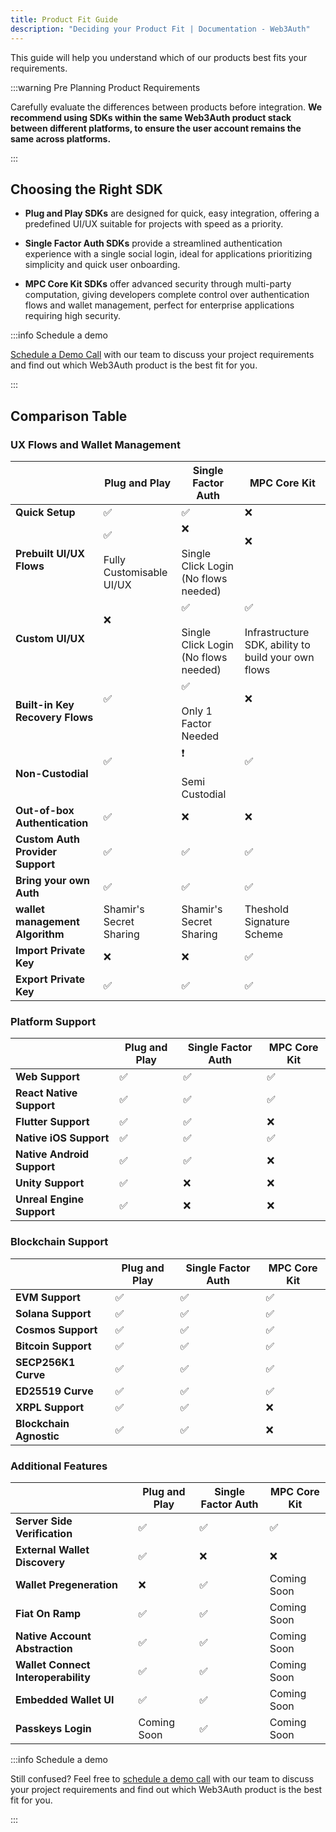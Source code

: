 ```yaml
---
title: Product Fit Guide
description: "Deciding your Product Fit | Documentation - Web3Auth"
---
```


This guide will help you understand which of our products best fits your requirements.

:::warning Pre Planning Product Requirements

Carefully evaluate the differences between products before integration. **We recommend using SDKs
within the same Web3Auth product stack between different platforms, to ensure the user account
remains the same across platforms.**

:::

## Choosing the Right SDK

- **Plug and Play SDKs** are designed for quick, easy integration, offering a predefined UI/UX
  suitable for projects with speed as a priority.

- **Single Factor Auth SDKs** provide a streamlined authentication experience with a single social
  login, ideal for applications prioritizing simplicity and quick user onboarding.

- **MPC Core Kit SDKs** offer advanced security through multi-party computation, giving developers
  complete control over authentication flows and wallet management, perfect for enterprise
  applications requiring high security.

:::info Schedule a demo

[Schedule a Demo Call](https://calendly.com/web3auth/meeting-with-web3auth) with our team to discuss
your project requirements and find out which Web3Auth product is the best fit for you.

:::

## Comparison Table

### UX Flows and Wallet Management

|                                  | Plug and Play                           | Single Factor Auth                                   | MPC Core Kit                                                       |
| -------------------------------- | --------------------------------------- | ---------------------------------------------------- | ------------------------------------------------------------------ |
| **Quick Setup**                  | ✅                                      | ✅                                                   | ❌                                                                 |
| **Prebuilt UI/UX Flows**         | ✅ <br /><br />Fully Customisable UI/UX | ❌ <br /><br /> Single Click Login (No flows needed) | ❌ <br /><br /> <br /><br />                                       |
| **Custom UI/UX**                 | ❌ <br /><br /><br /><br />             | ✅ <br /><br />Single Click Login (No flows needed)  | ✅ <br /><br />Infrastructure SDK, ability to build your own flows |
| **Built-in Key Recovery Flows**  | ✅ <br /><br /><br />                   | ✅ <br /><br />Only 1 Factor Needed                  | ❌ <br /><br /> <br />                                             |
| **Non-Custodial**                | ✅ <br /><br /><br />                   | ❗️ <br /><br />Semi Custodial                        | ✅ <br /><br /><br />                                              |
| **Out-of-box Authentication**    | ✅                                      | ❌                                                   | ❌                                                                 |
| **Custom Auth Provider Support** | ✅                                      | ✅                                                   | ✅                                                                 |
| **Bring your own Auth**          | ✅                                      | ✅                                                   | ✅                                                                 |
| **wallet management Algorithm**  | Shamir's Secret Sharing                 | Shamir's Secret Sharing                              | Theshold Signature Scheme                                          |
| **Import Private Key**           | ❌                                      | ❌                                                   | ✅                                                                 |
| **Export Private Key**           | ✅                                      | ✅                                                   | ✅                                                                 |

### Platform Support

|                            | Plug and Play | Single Factor Auth | MPC Core Kit |
| -------------------------- | ------------- | ------------------ | ------------ |
| **Web Support**            | ✅            | ✅                 | ✅           |
| **React Native Support**   | ✅            | ✅                 | ✅           |
| **Flutter Support**        | ✅            | ✅                 | ❌           |
| **Native iOS Support**     | ✅            | ✅                 | ✅           |
| **Native Android Support** | ✅            | ✅                 | ❌           |
| **Unity Support**          | ✅            | ❌                 | ❌           |
| **Unreal Engine Support**  | ✅            | ❌                 | ❌           |

### Blockchain Support

|                         | Plug and Play | Single Factor Auth | MPC Core Kit |
| ----------------------- | ------------- | ------------------ | ------------ |
| **EVM Support**         | ✅            | ✅                 | ✅           |
| **Solana Support**      | ✅            | ✅                 | ✅           |
| **Cosmos Support**      | ✅            | ✅                 | ✅           |
| **Bitcoin Support**     | ✅            | ✅                 | ✅           |
| **SECP256K1 Curve**     | ✅            | ✅                 | ✅           |
| **ED25519 Curve**       | ✅            | ✅                 | ✅           |
| **XRPL Support**        | ✅            | ✅                 | ❌           |
| **Blockchain Agnostic** | ✅            | ✅                 | ❌           |

### Additional Features

|                                     | Plug and Play | Single Factor Auth | MPC Core Kit |
| ----------------------------------- | ------------- | ------------------ | ------------ |
| **Server Side Verification**        | ✅            | ✅                 | ✅           |
| **External Wallet Discovery**       | ✅            | ❌                 | ❌           |
| **Wallet Pregeneration**            | ❌            | ✅                 | Coming Soon  |
| **Fiat On Ramp**                    | ✅            | ✅                 | Coming Soon  |
| **Native Account Abstraction**      | ✅            | ✅                 | Coming Soon  |
| **Wallet Connect Interoperability** | ✅            | ✅                 | Coming Soon  |
| **Embedded Wallet UI**              | ✅            | ✅                 | Coming Soon  |
| **Passkeys Login**                  | Coming Soon   | ✅                 | Coming Soon  |

:::info Schedule a demo

Still confused? Feel free to
[schedule a demo call](https://calendly.com/web3auth/meeting-with-web3auth) with our team to discuss
your project requirements and find out which Web3Auth product is the best fit for you.

:::
